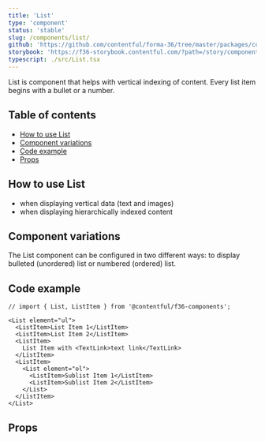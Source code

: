 ```yaml
---
title: 'List'
type: 'component'
status: 'stable'
slug: /components/list/
github: 'https://github.com/contentful/forma-36/tree/master/packages/components/List'
storybook: 'https://f36-storybook.contentful.com/?path=/story/components-list--default'
typescript: ./src/List.tsx
---
```


List is component that helps with vertical indexing of content.
Every list item begins with a bullet or a number.

## Table of contents

- [How to use List](#how-to-use-list)
- [Component variations](#component-variations)
- [Code example](#code-example)
- [Props](#props)

## How to use List

- when displaying vertical data (text and images)
- when displaying hierarchically indexed content

## Component variations

The List component can be configured in two different ways: to display bulleted (unordered) list or numbered (ordered) list.

## Code example

```tsx
// import { List, ListItem } from '@contentful/f36-components';

<List element="ul">
  <ListItem>List Item 1</ListItem>
  <ListItem>List Item 2</ListItem>
  <ListItem>
    List Item with <TextLink>text link</TextLink>
  </ListItem>
  <ListItem>
    <List element="ol">
      <ListItem>Sublist Item 1</ListItem>
      <ListItem>Sublist Item 2</ListItem>
    </List>
  </ListItem>
</List>
```

## Props


<Props of="List" />
